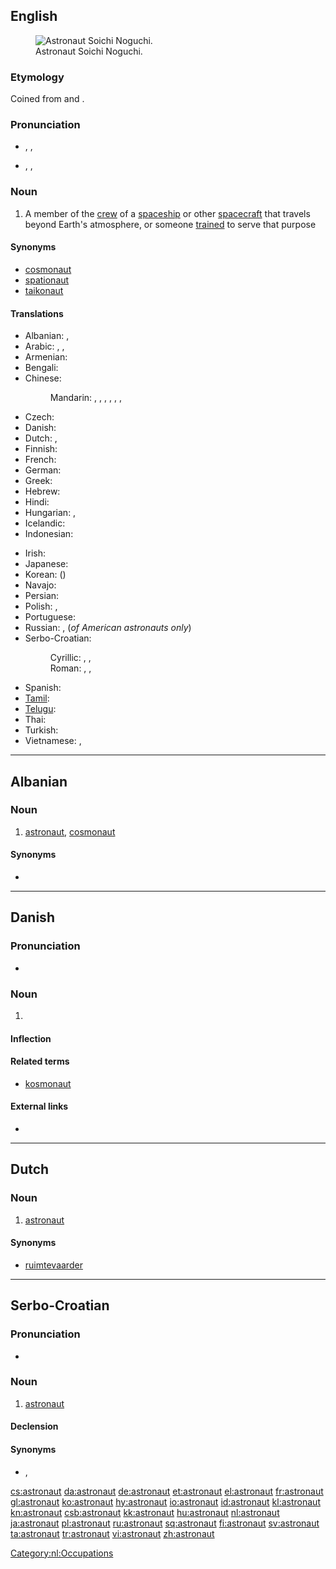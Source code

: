 {{also|Astronaut}}
==English==
{{wikipedia}}
[[Image:Soichi 20Noguchi em 20alta.jpg|thumb|right|Astronaut Soichi Noguchi.]]

===Etymology===
Coined from {{etyl|grc}} {{term|ἄστρον|sc=polytonic|tr=ástron||star|lang=grc}} and {{term|ναύτης|sc=polytonic|tr=naútēs||sailor|lang=grc}}.

===Pronunciation===
* {{a|Canada}} {{enPR|ăs'trənôt"}}, {{IPA|/ˈæstrəˌnɑt/}}, {{SAMPA|/"{str@%nAt/}}
*: {{audio|en-ca-astronaut.ogg|Audio (CA)}}
* {{a|UK}}  {{enPR|ăs'trənôt"}}, {{IPA|/ˈæs.tɹəˌnɔː(ɹ)t/}}, {{SAMPA|/"{s.tr@%nO:(r)t/}}

===Noun===
{{en-noun}}

# A member of the [[crew]] of a [[spaceship]] or other [[spacecraft]] that travels beyond Earth's atmosphere, or someone [[trained]] to serve that purpose

====Synonyms====
* [[cosmonaut]]
* [[spationaut]]
* [[taikonaut]]

====Translations====
{{trans-top|member of the crew of a spaceship or other spacecraft, or someone trained for that purpose}}
* Albanian: {{t+|sq|astronaut|xs=Albanian}}, {{t-|sq|kosmonaut|xs=Albanian}}
* Arabic: {{t|ar|رجل فضاء|m|tr=rájul faDaaʼ}},  {{t|ar|رائد فضاء|m|tr=raaʼib faDaaʼ}},  {{t|ar|ملاح فضائي|m|tr=mallaaH faDaaʼiy}}
* Armenian: {{t-|hy|աստղագնաց|tr=astġagnac'}}
* Bengali: {{t|bn|নভোচারী|sc=Beng|xs=Bengali}}
* Chinese:
*: Mandarin: {{t-|cmn|太空人|tr=tàikōngrén|sc=Hani}},  {{t|cmn|宇航員|sc=Hani}},  {{t|cmn|宇航员|tr=yǔhángyuán|sc=Hani}},  {{t|cmn|航天員|sc=Hani}},  {{t|cmn|航天员|tr=hángtiānyuán|sc=Hani}},  {{t|cmn|宇宙飛行員|sc=Hani}},  {{t|cmn|宇宙飞行员|tr=yǔzhòu fēixíngyuán|sc=Hani}}
* Czech: {{t+|cs|kosmonaut|m}}
* Danish: {{t+|da|astronaut}}
* Dutch: {{t+|nl|ruimtevaarder|m}}, {{t+|nl|astronaut|m}}
* Finnish: {{t+|fi|astronautti}}
* French: {{t+|fr|astronaute|m}}
* German: {{t+|de|Astronaut|m}}
* Greek: {{t+|el|αστροναύτης|m|tr=astronáftis}}
* Hebrew: {{t|he|טייס חלל}}
* Hindi: {{t|hi|अंतरिक्ष यात्री|xs=Hindi}}
* Hungarian: {{t+|hu|űrhajós}}, {{t-|hu|asztronauta}}
* Icelandic: {{t+|is|geimfari|m}}
* Indonesian: {{t+|id|astronot|xs=Indonesian}}
{{trans-mid}}
* Irish: {{t|ga|spásaire|m|xs=Irish}}
* Japanese: {{t+|ja|宇宙飛行士|tr=うちゅうひこうし, uchū-hikōshi}}
* Korean: {{t+|ko|우주비행사|tr=uju-bihaengsa|sc=Hang}} ({{t+|ko|宇宙飛行士|sc=Hani}})
* Navajo: {{tø|nv|wótáahgoo ałnaaʼáłtʼahiʼ‎‎}}
* Persian: {{t|fa|فضانورد|xs=Persian}}
* Polish: {{t+|pl|astronauta|m}}, {{t|pl|astronautka|f}}
* Portuguese: {{t+|pt|astronauta|m|f}}
* Russian: {{t+|ru|космонавт|m|tr=kosmonávt}}, {{t+|ru|астронавт|m|tr=astronávt}} (''of American astronauts only'')
* Serbo-Croatian:
*: Cyrillic: {{tø|sh|астронаут|m|alt=астрона̀ут|sc=Cyrl|xs=Serbo-Croatian}}, {{tø|sh|козмонаут|m|alt=козмона̀ут|sc=Cyrl|xs=Serbo-Croatian}}, {{tø|sh|космонаут|m|alt=космона̀ут|sc=Cyrl|xs=Serbo-Croatian}}
*: Roman: {{tø|sh|astronaut|m|alt=astronàut|xs=Serbo-Croatian}}, {{tø|sh|kozmonaut|m|alt=kozmonàut|xs=Serbo-Croatian}}, {{tø|sh|kosmonaut|m|alt=kosmonàut|xs=Serbo-Croatian}}
* Spanish: {{t+|es|astronauta|m|f}}
* [[Tamil]]: {{t|ta|விண்ணோடி|xs=Tamil}}
* [[Telugu]]: {{t|te|వ్యోమగామి|tr=wyoomagaami}}
* Thai: {{t-|th|นักบินอวกาศ|tr=nákbinawakaad}}
* Turkish: {{t+|tr|astronot}}
* Vietnamese: {{t|vi|nhà du hành vũ trụ|xs=Vietnamese}},  {{t|vi|phi hành gia|xs=Vietnamese}}
{{trans-bottom}}

----

==Albanian==

===Noun===
{{infl|sq|noun}}

# [[#English|astronaut]], [[cosmonaut]]

====Synonyms====
* {{l|sq|kosmonaut}}

----

==Danish==

===Pronunciation===
* {{IPA|/astronavt/|[asd̥ʁoˈnɑwˀd̥]|lang=da}}

===Noun===
{{da-noun|en|er}}

# {{l|en|astronaut}}

====Inflection====
{{da-noun-infl|en|er}}

====Related terms====
* [[kosmonaut]]

====External links====
* {{pedialite|lang=da}}

----

==Dutch==

===Noun===
{{nl-noun|g=m||*}}

# [[#English|astronaut]]

====Synonyms====
* [[ruimtevaarder]]

[[Category:nl:Occupations]]

----

==Serbo-Croatian==

===Pronunciation===
* {{IPA|/astronǎut/|lang=sh}}

===Noun===
{{sh-noun|g=m|head=astronàut|r|астронаут|астрона̀ут}}

# [[#English|astronaut]]

====Declension====
{{sh-decl-noun
|astronaut|astronauti
|astronauta|astronauta
|astronautu|astronautima
|astronauta|astronaute
|astronaute|astronauti
|astronautu|astronautima
|astronautom|astronautima
}}

====Synonyms====
* {{i-c|astronaut}} {{l|sh|kozmonaut|kozmonàut}}, {{l|sh|kosmonaut|kosmonàut}}

[[cs:astronaut]]
[[da:astronaut]]
[[de:astronaut]]
[[et:astronaut]]
[[el:astronaut]]
[[fr:astronaut]]
[[gl:astronaut]]
[[ko:astronaut]]
[[hy:astronaut]]
[[io:astronaut]]
[[id:astronaut]]
[[kl:astronaut]]
[[kn:astronaut]]
[[csb:astronaut]]
[[kk:astronaut]]
[[hu:astronaut]]
[[nl:astronaut]]
[[ja:astronaut]]
[[pl:astronaut]]
[[ru:astronaut]]
[[sq:astronaut]]
[[fi:astronaut]]
[[sv:astronaut]]
[[ta:astronaut]]
[[tr:astronaut]]
[[vi:astronaut]]
[[zh:astronaut]]
